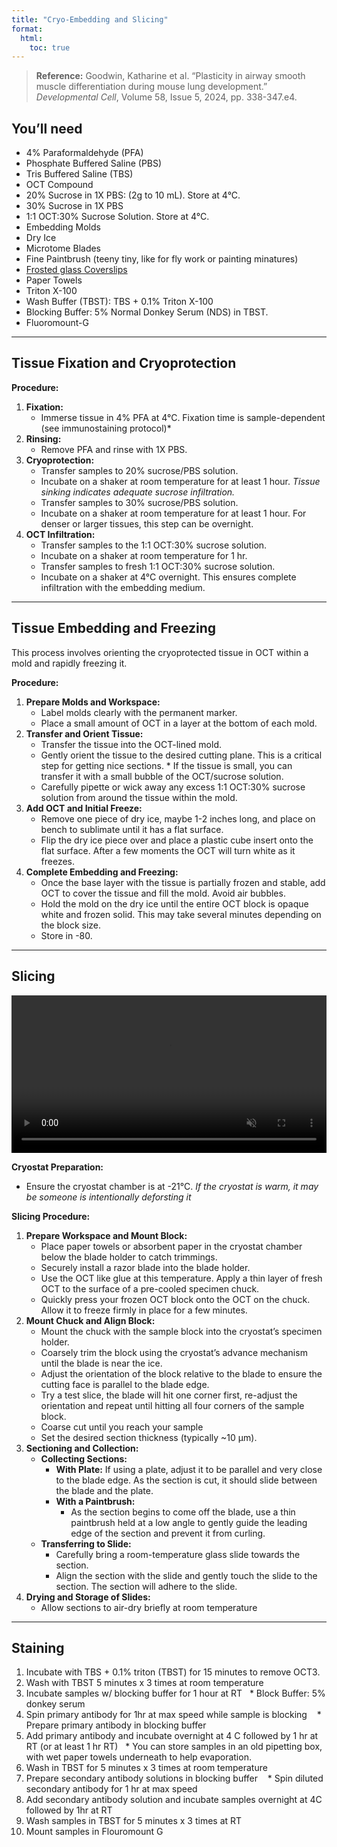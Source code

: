 ```yaml
---
title: "Cryo-Embedding and Slicing"
format:
  html:
    toc: true
---
```


> **Reference:** Goodwin, Katharine et al. "Plasticity in airway smooth muscle differentiation during mouse lung development." *Developmental Cell*, Volume 58, Issue 5, 2024, pp. 338-347.e4.

## You'll need

* 4% Paraformaldehyde (PFA)
* Phosphate Buffered Saline (PBS)
* Tris Buffered Saline (TBS)
* OCT Compound
* 20% Sucrose in 1X PBS: (2g to 10 mL). Store at 4°C.
* 30% Sucrose in 1X PBS
* 1:1 OCT:30% Sucrose Solution. Store at 4°C.
* Embedding Molds
* Dry Ice
* Microtome Blades
* Fine Paintbrush (teeny tiny, like for fly work or painting minatures)
* [Frosted glass Coverslips](https://www.fishersci.com/shop/products/fisherbrand-superfrost-plus-microscope-slides-2/1255015)
* Paper Towels
* Triton X-100
* Wash Buffer (TBST): TBS + 0.1% Triton X-100
* Blocking Buffer: 5% Normal Donkey Serum (NDS) in TBST.
* Fluoromount-G

---

## Tissue Fixation and Cryoprotection

**Procedure:**

1.  **Fixation:**
    * Immerse tissue in 4% PFA at 4°C. Fixation time is sample-dependent (see immunostaining protocol)*
2.  **Rinsing:**
    * Remove PFA and rinse with 1X PBS. 
3.  **Cryoprotection:**
    * Transfer samples to 20% sucrose/PBS solution.
    * Incubate on a shaker at room temperature for at least 1 hour. *Tissue sinking indicates adequate sucrose infiltration.*
    * Transfer samples to 30% sucrose/PBS solution.
    * Incubate on a shaker at room temperature for at least 1 hour. For denser or larger tissues, this step can be overnight.
4.  **OCT Infiltration:**
    * Transfer samples to the 1:1 OCT:30% sucrose solution.
    * Incubate on a shaker at room temperature for 1 hr.
    * Transfer samples to fresh 1:1 OCT:30% sucrose solution.
    * Incubate on a shaker at 4°C overnight. This ensures complete infiltration with the embedding medium.

---

## Tissue Embedding and Freezing

This process involves orienting the cryoprotected tissue in OCT within a mold and rapidly freezing it.

**Procedure:**

1.  **Prepare Molds and Workspace:**
    * Label molds clearly with the permanent marker.
    * Place a small amount of OCT in a layer at the bottom of each mold.
2.  **Transfer and Orient Tissue:**
    * Transfer the tissue into the OCT-lined mold.
    * Gently orient the tissue to the desired cutting plane. This is a critical step for getting nice sections.
          * If the tissue is small, you can transfer it with a small bubble of the OCT/sucrose solution.
    * Carefully pipette or wick away any excess 1:1 OCT:30% sucrose solution from around the tissue within the mold.
3.  **Add OCT and Initial Freeze:**
    * Remove one piece of dry ice, maybe 1-2 inches long, and place on bench to sublimate until it has a flat surface.
    * Flip the dry ice piece over and place a plastic cube insert onto the flat surface. After a few moments the OCT will turn white as it freezes.
4.  **Complete Embedding and Freezing:**
    * Once the base layer with the tissue is partially frozen and stable, add OCT to cover the tissue and fill the mold. Avoid air bubbles.
    * Hold the mold on the dry ice until the entire OCT block is opaque white and frozen solid. This may take several minutes depending on the block size.
    * Store in -80.

---

## Slicing

```{=html}
<video autoplay loop muted playsinline width="600" style="max-width: 100%;">
  <source src="../assets/CryoSlice.mp4" type="video/mp4">
</video>
```

**Cryostat Preparation:**

* Ensure the cryostat chamber is at -21°C. *If the cryostat is warm, it may be someone is intentionally deforsting it*

**Slicing Procedure:**

1.  **Prepare Workspace and Mount Block:**
    * Place paper towels or absorbent paper in the cryostat chamber below the blade holder to catch trimmings.
    * Securely install a razor blade into the blade holder.
    * Use the OCT like glue at this temperature. Apply a thin layer of fresh OCT to the surface of a pre-cooled specimen chuck.
    * Quickly press your frozen OCT block onto the OCT on the chuck. Allow it to freeze firmly in place for a few minutes.
2.  **Mount Chuck and Align Block:**
    * Mount the chuck with the sample block into the cryostat's specimen holder.
    * Coarsely trim the block using the cryostat's advance mechanism until the blade is near the ice.
    * Adjust the orientation of the block relative to the blade to ensure the cutting face is parallel to the blade edge.
    * Try a test slice, the blade will hit one corner first, re-adjust the orientation and repeat until hitting all four corners of the sample block.
    * Coarse cut until you reach your sample
    * Set the desired section thickness (typically ~10 µm).
4.  **Sectioning and Collection:**
    * **Collecting Sections:**
        * **With Plate:** If using a plate, adjust it to be parallel and very close to the blade edge. As the section is cut, it should slide between the blade and the plate.
        * **With a Paintbrush:**
            * As the section begins to come off the blade, use a thin paintbrush held at a low angle to gently guide the leading edge of the section and prevent it from curling.
    * **Transferring to Slide:**
        * Carefully bring a room-temperature glass slide towards the section.
        * Align the section with the slide and gently touch the slide to the section. The section will adhere to the slide.
5.  **Drying and Storage of Slides:**
    * Allow sections to air-dry briefly at room temperature 


---

## Staining

1. Incubate with TBS + 0.1% triton (TBST) for 15 minutes to remove OCT3.
2. Wash with TBST 5 minutes x 3 times at room temperature
3. Incubate samples w/ blocking buffer for 1 hour at RT
   * Block Buffer: 5% donkey serum
4. Spin primary antibody for 1hr at max speed while sample is blocking
   * Prepare primary antibody in blocking buffer
5. Add primary antibody and incubate overnight at 4 C followed by 1 hr at RT (or at least 1 hr RT)
   * You can store samples in an old pipetting box, with wet paper towels underneath to help evaporation.
6. Wash in TBST for 5 minutes x 3 times at room temperature
7. Prepare secondary antibody solutions in blocking buffer
   * Spin diluted secondary antibody for 1 hr at max speed
10. Add secondary antibody solution and incubate samples overnight at 4C followed by 1hr at RT
11. Wash samples in TBST for 5 minutes x 3 times at RT
12. Mount samples in Flouromount G
